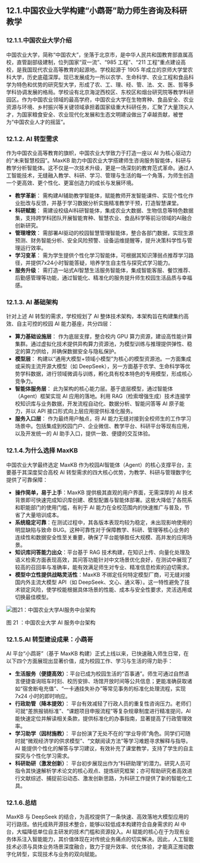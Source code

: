 ## 12.1.中国农业大学构建“小鹉哥”助力师生咨询及科研教学
### 12.1.1.中国农业大学介绍
中国农业大学，简称“中国农大”，坐落于北京市，是中华人民共和国教育部直属高校，直管副部级建制，位列国家“双一流”、“985 工程”、“211 工程”重点建设高校，是我国现代农业高等教育的起源地。学校起源于 1905 年成立的京师大学堂农科大学，历史底蕴深厚。现已发展成为一所以农学、生命科学、农业工程和食品科学为特色和优势的研究型大学，形成了农、工、理、经、管、法、文、医、哲等多学科协调发展的格局。学校设有北京海淀西校区、东校区和烟台研究院等教学科研园区。作为中国农业领域的最高学府，中国农业大学在生物育种、食品安全、农业资源与环境、乡村振兴等关键领域承担着国家级重大科研任务，汇聚了大量顶尖人才，为国家粮食安全、农业现代化发展和生态文明建设做出了卓越贡献，被誉为“中国农业人才的摇篮”。

### 12.1.2. AI 转型需求
作为中国农业高等教育的旗帜，中国农业大学致力于打造一座以 AI 为核心驱动力的“未来智慧校园”。MaxKB 助力中国农业大学搭建师生咨询服务智能体，科研与教学分析智能体。这不仅是一次技术升级，更是一场深刻的教育范式革命。通过人工智能技术，无缝融入教学、科研、学习、管理与生活的每一个角落，为师生创造一个更高效、更个性化、更富创造力的成长与发展环境。
- **教学革新**： 需构建AI辅助教学智能体，赋能教师开发智能课件、实现个性化作业批改与反馈，并基于学习数据分析实施精准教学干预，打造智慧课堂。
- **科研赋能**： 需建设校级AI科研智能体，集成农业大数据、生物信息等特色数据集，支持跨学科团队开展智能育种、智慧农业、食品科学等前沿领域的AI融合创新研究。
- **管理增效**： 需部署AI驱动的校园智慧管理智能体，整合各部门数据，实现生源预测、财务智能分析、安全风险预警、设备运维提醒等，提升决策科学性与管理运行效率。
- **学习变革**： 需为学生提供个性化学习智能体，可根据其知识薄弱点推荐学习路径，并提供7x24小时智能答疑，培养学生自主性与探究式学习能力。
- **服务升级**： 需打造一站式AI智慧生活服务智能体，集成智能客服、餐饮推荐、后勤感管理等功能，通过智能化、精准化的服务提升师生校园生活品质与幸福感。

### 12.1.3. AI 基础架构
针对上述 AI 转型的需求，学校规划了 AI 整体技术架构，本架构旨在构建集约高效、自主可控的校园 AI 能力基座，共分四层：
- **算力基础设施层**： 作为底层支撑，整合校内 GPU 算力资源，建设高性能计算集群。通过虚拟化技术提供异构算力资源池，为模型训练与推理提供弹性、稳定的算力供给，并确保数据安全与隐私保护。
- **模型层**： 构建以“通用大模型+领域小模型”为核心的模型资源池。一方面集成或采购主流开源大模型（如 DeepSeek），另一方面基于农学、生命科学等优势学科数据，进行领域微调与训练，孵化具有校本特色的专用模型，形成核心竞争力。
- **智能体服务层**： 此为架构的核心能力层。基于底层模型，通过智能体（Agent）框架实现 AI 应用的落地。利用 RAG（检索增强生成）技术连接学校知识库与业务数据，开发流程自动化、数据分析、智能问答等 AI 原子能力，并以 API 接口形式向上层应用提供标准化服务。
- **服务入口层**： 作为最终用户触点，将 AI 能力无缝对接到全校师生的工作学习场景中。包括集成到校园门户、企业微信、教学平台、科研平台等现有应用，以及开发统一的 AI 助手入口，提供一致、便捷的交互体验。

### 12.1.4.为什么选择 MaxKB
中国农业大学最终选定 MaxKB 作为校园AI智能体（Agent）的核心支撑平台，主要基于其深度契合高校 AI 转型需求的四大核心优势，为教学、科研与管理数字化提供了可靠保障：
- **操作简单，易于上手**：MaxKB 提供极其直观的用户界面，无需深厚的 AI 技术背景即可快速完成知识库创建、模型配置与智能体部署。这极大降低了各院系和职能部门的使用门槛，有利于 AI 能力在全校范围内的快速推广与普及，节省了大量培训成本。
- **系统稳定可靠**：在测试过程中，其各版本表现均较为稳定，未出现影响使用的明显缺陷与致命 BUG。这种可靠性对于保障教学、科研、管理等核心业务的连续性和数据安全性至关重要，确保了平台能够胜任大规模、高并发的应用场景。
- **知识库问答能力出众**：平台基于 RAG 技术构建，在知识上传、向量化处理及语义检索方面表现高效，其问答功能针对中文场景优化良好，在测试中展现了较高的召回率与准确率，能有效满足师生对专业、精准信息检索的迫切需求。
- **模型中立性提供战略灵活性**：MaxKB 不绑定任何特定模型厂商，可无缝对接国内外主流大模型 API（如 DeepSeek、文心、通义等）。这一特性避免了技术锁定风险，使学校能根据具体场景的性能、成本与安全性要求，灵活选用或切换最佳模型。

![图21：中国农业大学AI服务中台架构](../../public/whitepaper/图21：中国农业大学AI服务中台架构.png "图21：中国农业大学AI服务中台架构")

图 21 ：中国农业大学 AI 服务中台架构

### 12.1.5.AI 转型建设成果：小鹉哥
AI 平台“小鹉哥”（基于 MaxKB 构建）正式上线以来，已快速融入师生日常，在以下四个方面展现出显著价值，成为校园工作、学习与生活的得力助手：
- **生活服务（便捷高效）**：平台已成为校园生活的“百事通”。师生可通过自然语言便捷查询班车时刻、校历安排、场馆开放时间等公共信息；更能准确获取诸如“宿舍断电充值”、“一卡通挂失补办”等常见事务的标准化处理流程，实现 7x24 小时的即时响应。
- **行政助管（降本提效）**： 平台有效减轻了行政人员的重复性咨询压力。老师们可就“差旅报销标准”、“课题项目申报流程”等复杂规章制度进行精准提问，AI 能快速定位并解读相关条款，提供标准化的办事指南，显著提高了行政管理效率。
- **学习助学（因材施教）**： 平台扮演了无处不在的“学业导师”角色。同学们可随时就“微观经济学的供求模型”、“文献阅读方法”等学习难题寻求解释与指导。AI 能提供个性化的解答与学习建议，有效补充了课堂教学，支持了学生的自主探究与个性化学习需求。
- **科研助研（激发创新）**： 平台初步展现出作为“科研助理”的潜力。研究人员可指令其快速解析学术论文的核心观点、提炼研究框架；亦可帮助研究者高效进行文献综述、捕捉前沿动态、激发创新思路，为科研工作提供了新的智能化工具。

### 12.1.6.总结
MaxKB 与 DeepSeek 的结合，为高校提供了一条快速、高效落地大模型应用的可行路径。依托成熟开源技术整合，能够以较低成本构建符合自身需求的 AI 中台，大幅降低单位自主研发的技术门槛和资源投入。AI 赋能的核心在于为现有业务体系注入智能能力，其价值体现在对传统业务痛点的切实解决。因此，人工智能技术必须与具体业务场景深度融合，致力于提升效率、优化体验，才能真正推动数字化转型，实现技术与业务的双向赋能。
